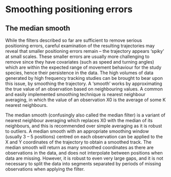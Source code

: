# Smoothing positioning errors

## The median smooth

While the filters described so far are sufficient to remove serious positioning errors, careful examination of the resulting trajectories may reveal that smaller positioning errors remain – the trajectory appears ‘spiky’ at small scales. These smaller errors are usually more challenging to remove since they have covariates (such as speed and turning angles) which are within the expected range of movement behaviour for the study species, hence their persistence in the data. The high volumes of data generated by high frequency tracking studies can be brought to bear upon this issue, by smoothing the trajectory. A ‘smooth’ works by approximating the true value of an observation based on neighbouring values. A common and easily implemented smoothing technique is nearest neighbour averaging, in which the value of an observation X0 is the average of some K nearest neighbours. 

The median smooth (confusingly also called the median filter) is a variant of nearest neighbour averaging which replaces X0 with the median of its neighbours, and this is recommended over simple averaging as it is robust to outliers. A median smooth with an appropriate smoothing window (usually 3 – 5 positions) centred on each observation can be applied to the X and Y coordinates of the trajectory to obtain a smoothed track. The median smooth will return as many smoothed coordinates as there are observations in the data, and does not interpolate between positions when data are missing. However, it is robust to even very large gaps, and it is not necessary to split the data into segments separated by periods of missing observations when applying the filter.
